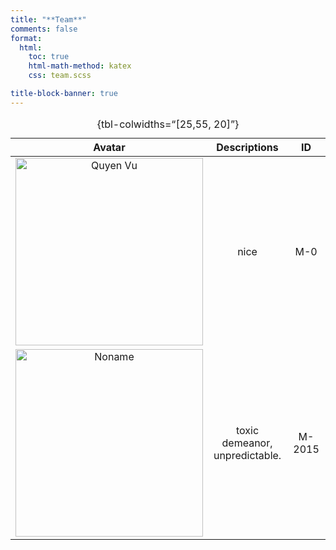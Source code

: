 ```yaml
---
title: "**Team**"
comments: false
format:
  html:
    toc: true
    html-math-method: katex
    css: team.scss

title-block-banner: true
---
```


| Avatar | Descriptions | ID |
|:-----:|:------:|:------:|
| ![Quyen Vu](../img/quyen.jpg){width=300} | nice | M-0  |
| ![Noname](../img/avatar7.png){width=300} | toxic demeanor, unpredictable. | M-2015|
: {tbl-colwidths="[25,55, 20]"}

